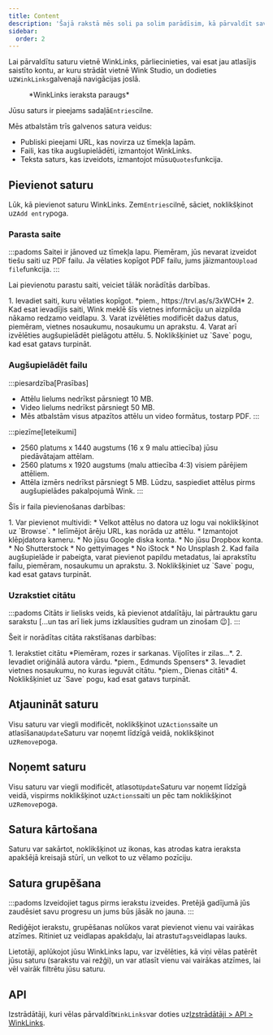 ```yaml
---
title: Content
description: 'Šajā rakstā mēs soli pa solim parādīsim, kā pārvaldīt savu WinkLinks saturu.'
sidebar:
  order: 2
---
```


Lai pārvaldītu saturu vietnē WinkLinks, pārliecinieties, vai esat jau atlasījis saistīto kontu, ar kuru strādāt vietnē Wink Studio, un dodieties uz`WinkLinks`galvenajā navigācijas joslā.

<figure>
  <CloudinaryImage width="350" height="561" resize="scale" quality="best" alt="WinkLinks ieraksts" src="academy/winklinks-entry" errorImage="noimage_opaque_nyrtl0.png" />

  <figcaption>*WinkLinks ieraksta paraugs*</figcaption>
</figure>


Jūsu saturs ir pieejams sadaļā`Entries`cilne.

Mēs atbalstām trīs galvenos satura veidus:

* Publiski pieejami URL, kas novirza uz tīmekļa lapām.
* Faili, kas tika augšupielādēti, izmantojot WinkLinks.
* Teksta saturs, kas izveidots, izmantojot mūsu`Quotes`funkcija.

## Pievienot saturu

Lūk, kā pievienot saturu WinkLinks. Zem`Entries`cilnē, sāciet, noklikšķinot uz`Add entry`poga.

### Parasta saite

:::padoms
Saitei ir jānoved uz tīmekļa lapu. Piemēram, jūs nevarat izveidot tiešu saiti uz PDF failu. Ja vēlaties kopīgot PDF failu, jums jāizmanto`Upload file`funkcija.
:::

Lai pievienotu parastu saiti, veiciet tālāk norādītās darbības.

<Steps>
  1. Ievadiet saiti, kuru vēlaties kopīgot. *piem., https://trvl.as/s/3xWCH*
  2. Kad esat ievadījis saiti, Wink meklē šīs vietnes informāciju un aizpilda nākamo redzamo veidlapu.
  3. Varat izvēlēties modificēt dažus datus, piemēram, vietnes nosaukumu, nosaukumu un aprakstu.
  4. Varat arī izvēlēties augšupielādēt pielāgotu attēlu.
  5. Noklikšķiniet uz `Save` pogu, kad esat gatavs turpināt.
</Steps>


### Augšupielādēt failu

:::piesardzība\[Prasības]

* Attēlu lielums nedrīkst pārsniegt 10 MB.
* Video lielums nedrīkst pārsniegt 50 MB.
* Mēs atbalstām visus atpazītos attēlu un video formātus, tostarp PDF.
  :::

:::piezīme\[Ieteikumi]

* 2560 platums x 1440 augstums (16 x 9 malu attiecība) jūsu piedāvātajam attēlam.
* 2560 platums x 1920 augstums (malu attiecība 4:3) visiem pārējiem attēliem.
* Attēla izmērs nedrīkst pārsniegt 5 MB. Lūdzu, saspiediet attēlus pirms augšupielādes pakalpojumā Wink.
  :::

Šīs ir faila pievienošanas darbības:

<Steps>
  1. Var pievienot multividi:
     * Velkot attēlus no datora uz logu vai noklikšķinot uz `Browse`.
     * Ielīmējot ārēju URL, kas norāda uz attēlu.
     * Izmantojot klēpjdatora kameru.
     * No jūsu Google diska konta.
     * No jūsu Dropbox konta.
     * No Shutterstock
     * No gettyimages
     * No iStock
     * No Unsplash
  2. Kad faila augšupielāde ir pabeigta, varat pievienot papildu metadatus, lai aprakstītu failu, piemēram, nosaukumu un aprakstu.
  3. Noklikšķiniet uz `Save` pogu, kad esat gatavs turpināt.
</Steps>


### Uzrakstiet citātu

:::padoms
Citāts ir lielisks veids, kā pievienot atdalītāju, lai pārtrauktu garu sarakstu \[...un tas arī liek jums izklausīties gudram un zinošam 😉].
:::

Šeit ir norādītas citāta rakstīšanas darbības:

<Steps>
  1. Ierakstiet citātu *Piemēram, rozes ir sarkanas. Vijolītes ir zilas...*.
  2. Ievadiet oriģinālā autora vārdu. *piem., Edmunds Spensers*
  3. Ievadiet vietnes nosaukumu, no kuras ieguvāt citātu. *piem., Dienas citāti*
  4. Noklikšķiniet uz `Save` pogu, kad esat gatavs turpināt.
</Steps>


## Atjaunināt saturu

Visu saturu var viegli modificēt, noklikšķinot uz`Actions`saite un atlasīšana`Update`Saturu var noņemt līdzīgā veidā, noklikšķinot uz`Remove`poga.

## Noņemt saturu

Visu saturu var viegli modificēt, atlasot`Update`Saturu var noņemt līdzīgā veidā, vispirms noklikšķinot uz`Actions`saiti un pēc tam noklikšķinot uz`Remove`poga.

## Satura kārtošana

Saturu var sakārtot, noklikšķinot uz ikonas, kas atrodas katra ieraksta apakšējā kreisajā stūrī, un velkot to uz vēlamo pozīciju.

## Satura grupēšana

:::padoms
Izveidojiet tagus pirms ierakstu izveides. Pretējā gadījumā jūs zaudēsiet savu progresu un jums būs jāsāk no jauna.
:::

Rediģējot ierakstu, grupēšanas nolūkos varat pievienot vienu vai vairākas atzīmes. Ritiniet uz veidlapas apakšdaļu, lai atrastu`Tags`veidlapas lauks.

Lietotāji, aplūkojot jūsu WinkLinks lapu, var izvēlēties, kā viņi vēlas patērēt jūsu saturu (sarakstu vai režģi), un var atlasīt vienu vai vairākas atzīmes, lai vēl vairāk filtrētu jūsu saturu.

## API

Izstrādātāji, kuri vēlas pārvaldīt`WinkLinks`var doties uz[Izstrādātāji > API > WinkLinks](/developers/apis/#winklinks-api).

